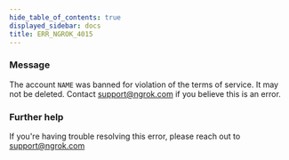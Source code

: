 ```yaml
---
hide_table_of_contents: true
displayed_sidebar: docs
title: ERR_NGROK_4015
---
```




### Message

The account `NAME` was banned for violation of the terms of service. It may not be deleted. Contact support@ngrok.com if you believe this is an error.

<ErrorDetails error="err_ngrok_4015" />

### Further help

If you're having trouble resolving this error, please reach out to [support@ngrok.com](mailto:support@ngrok.com?subject=Help%20with%20ERR_NGROK_4015)
